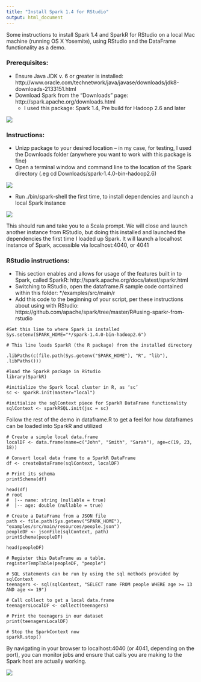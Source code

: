 ```yaml
---
title: "Install Spark 1.4 for RStudio"
output: html_document
---
```


Some instructions to install Spark 1.4 and SparkR for RStudio on a local Mac machine (running OS X Yosemite), using RStudio and the DataFrame functionality as a demo.

<h3>Prerequisites:</h3>

* Ensure Java JDK v. 6 or greater is installed: http://www.oracle.com/technetwork/java/javase/downloads/jdk8-downloads-2133151.html 
* Download Spark from the “Downloads” page: http://spark.apache.org/downloads.html 
    + I used this package:  Spark 1.4, Pre build for Hadoop 2.6 and later

![](sparkdownload.png) 
 
<h3>Instructions:</h3>

- Unizp package to your desired location – in my case, for testing, I used the Downloads folder (anywhere you want to work with this package is fine)
- Open a terminal window and command line to the location of the Spark directory (.eg cd Downloads/spark-1.4.0-bin-hadoop2.6)

![](cmd1.png) 

- Run ./bin/spark-shell the first time, to install dependencies and launch a local Spark instance

![](cmd2.png)

This should run and take you to a Scala prompt.  We will close and launch another instance from RStudio, but doing this installed and launched the dependencies the first time I loaded up Spark.  It will launch a localhost instance of Spark, accessible via localhost:4040, or 4041

<h3>RStudio instructions:</h3>

- This section enables and allows for usage of the features built in to Spark, called SparkR: http://spark.apache.org/docs/latest/sparkr.html 
- Switching to RStudio, open the dataframe.R sample code contained within this folder: */examples/src/main/r
- Add this code to the beginning of your script, per these instructions about using with RStudio: https://github.com/apache/spark/tree/master/R#using-sparkr-from-rstudio

```
#Set this line to where Spark is installed
Sys.setenv(SPARK_HOME="*/spark-1.4.0-bin-hadoop2.6")

# This line loads SparkR (the R package) from the installed directory

.libPaths(c(file.path(Sys.getenv("SPARK_HOME"), "R", "lib"), .libPaths()))

#load the SparkR package in RStudio
library(SparkR)

#initialize the Spark local cluster in R, as ‘sc’
sc <- sparkR.init(master="local")

#initialize the sqlContext piece for SparkR DataFrame functionality
sqlContext <- sparkRSQL.init(jsc = sc)
```


Follow the rest of the demo in dataframe.R to get a feel for how dataframes can be loaded into SparkR and utilized


```
# Create a simple local data.frame
localDF <- data.frame(name=c("John", "Smith", "Sarah"), age=c(19, 23, 18))

# Convert local data frame to a SparkR DataFrame
df <- createDataFrame(sqlContext, localDF)

# Print its schema
printSchema(df)

head(df)
# root
#  |-- name: string (nullable = true)
#  |-- age: double (nullable = true)

# Create a DataFrame from a JSON file
path <- file.path(Sys.getenv("SPARK_HOME"), "examples/src/main/resources/people.json")
peopleDF <- jsonFile(sqlContext, path)
printSchema(peopleDF)

head(peopleDF)

# Register this DataFrame as a table.
registerTempTable(peopleDF, "people")

# SQL statements can be run by using the sql methods provided by sqlContext
teenagers <- sql(sqlContext, "SELECT name FROM people WHERE age >= 13 AND age <= 19")

# Call collect to get a local data.frame
teenagersLocalDF <- collect(teenagers)

# Print the teenagers in our dataset 
print(teenagersLocalDF)

# Stop the SparkContext now
sparkR.stop()
```

By navigating in your browser to localhost:4040 (or 4041, depending on the port), you can monitor jobs and ensure that calls you are making to the Spark host are actually working.

![](sparklocalhost.png)